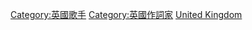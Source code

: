 {{Commonscat|Singer-songwriters from the United Kingdom}}

[[Category:英國歌手|Category:英國歌手]]
[[Category:英國作詞家|Category:英國作詞家]]
[[Category:各國創作歌手|United Kingdom]]